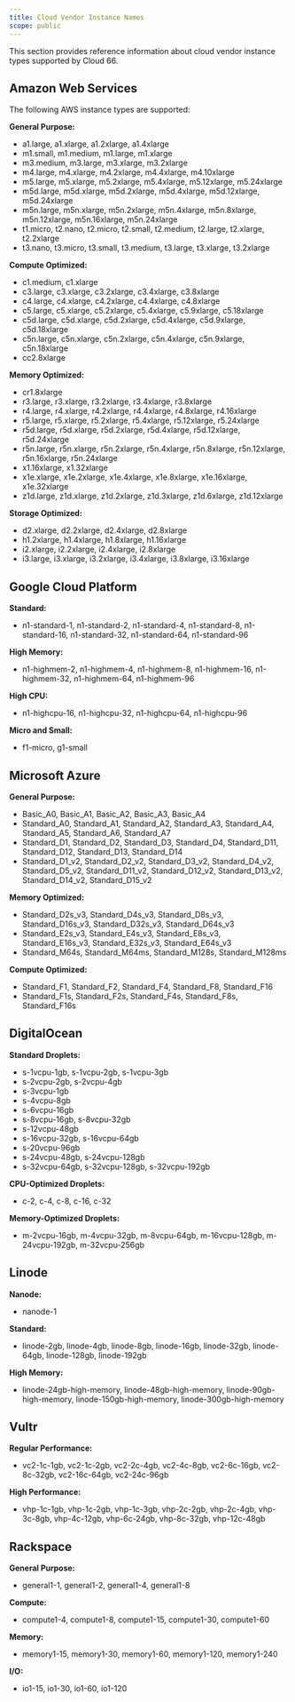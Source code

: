 ```yaml
---
title: Cloud Vendor Instance Names
scope: public
---
```


This section provides reference information about cloud vendor instance types supported by Cloud 66.

## Amazon Web Services

The following AWS instance types are supported:

**General Purpose:**
- a1.large, a1.xlarge, a1.2xlarge, a1.4xlarge
- m1.small, m1.medium, m1.large, m1.xlarge
- m3.medium, m3.large, m3.xlarge, m3.2xlarge
- m4.large, m4.xlarge, m4.2xlarge, m4.4xlarge, m4.10xlarge
- m5.large, m5.xlarge, m5.2xlarge, m5.4xlarge, m5.12xlarge, m5.24xlarge
- m5d.large, m5d.xlarge, m5d.2xlarge, m5d.4xlarge, m5d.12xlarge, m5d.24xlarge
- m5n.large, m5n.xlarge, m5n.2xlarge, m5n.4xlarge, m5n.8xlarge, m5n.12xlarge, m5n.16xlarge, m5n.24xlarge
- t1.micro, t2.nano, t2.micro, t2.small, t2.medium, t2.large, t2.xlarge, t2.2xlarge
- t3.nano, t3.micro, t3.small, t3.medium, t3.large, t3.xlarge, t3.2xlarge

**Compute Optimized:**
- c1.medium, c1.xlarge
- c3.large, c3.xlarge, c3.2xlarge, c3.4xlarge, c3.8xlarge
- c4.large, c4.xlarge, c4.2xlarge, c4.4xlarge, c4.8xlarge
- c5.large, c5.xlarge, c5.2xlarge, c5.4xlarge, c5.9xlarge, c5.18xlarge
- c5d.large, c5d.xlarge, c5d.2xlarge, c5d.4xlarge, c5d.9xlarge, c5d.18xlarge
- c5n.large, c5n.xlarge, c5n.2xlarge, c5n.4xlarge, c5n.9xlarge, c5n.18xlarge
- cc2.8xlarge

**Memory Optimized:**
- cr1.8xlarge
- r3.large, r3.xlarge, r3.2xlarge, r3.4xlarge, r3.8xlarge
- r4.large, r4.xlarge, r4.2xlarge, r4.4xlarge, r4.8xlarge, r4.16xlarge
- r5.large, r5.xlarge, r5.2xlarge, r5.4xlarge, r5.12xlarge, r5.24xlarge
- r5d.large, r5d.xlarge, r5d.2xlarge, r5d.4xlarge, r5d.12xlarge, r5d.24xlarge
- r5n.large, r5n.xlarge, r5n.2xlarge, r5n.4xlarge, r5n.8xlarge, r5n.12xlarge, r5n.16xlarge, r5n.24xlarge
- x1.16xlarge, x1.32xlarge
- x1e.xlarge, x1e.2xlarge, x1e.4xlarge, x1e.8xlarge, x1e.16xlarge, x1e.32xlarge
- z1d.large, z1d.xlarge, z1d.2xlarge, z1d.3xlarge, z1d.6xlarge, z1d.12xlarge

**Storage Optimized:**
- d2.xlarge, d2.2xlarge, d2.4xlarge, d2.8xlarge
- h1.2xlarge, h1.4xlarge, h1.8xlarge, h1.16xlarge
- i2.xlarge, i2.2xlarge, i2.4xlarge, i2.8xlarge
- i3.large, i3.xlarge, i3.2xlarge, i3.4xlarge, i3.8xlarge, i3.16xlarge

## Google Cloud Platform

**Standard:**
- n1-standard-1, n1-standard-2, n1-standard-4, n1-standard-8, n1-standard-16, n1-standard-32, n1-standard-64, n1-standard-96

**High Memory:**
- n1-highmem-2, n1-highmem-4, n1-highmem-8, n1-highmem-16, n1-highmem-32, n1-highmem-64, n1-highmem-96

**High CPU:**
- n1-highcpu-16, n1-highcpu-32, n1-highcpu-64, n1-highcpu-96

**Micro and Small:**
- f1-micro, g1-small

## Microsoft Azure

**General Purpose:**
- Basic_A0, Basic_A1, Basic_A2, Basic_A3, Basic_A4
- Standard_A0, Standard_A1, Standard_A2, Standard_A3, Standard_A4, Standard_A5, Standard_A6, Standard_A7
- Standard_D1, Standard_D2, Standard_D3, Standard_D4, Standard_D11, Standard_D12, Standard_D13, Standard_D14
- Standard_D1_v2, Standard_D2_v2, Standard_D3_v2, Standard_D4_v2, Standard_D5_v2, Standard_D11_v2, Standard_D12_v2, Standard_D13_v2, Standard_D14_v2, Standard_D15_v2

**Memory Optimized:**
- Standard_D2s_v3, Standard_D4s_v3, Standard_D8s_v3, Standard_D16s_v3, Standard_D32s_v3, Standard_D64s_v3
- Standard_E2s_v3, Standard_E4s_v3, Standard_E8s_v3, Standard_E16s_v3, Standard_E32s_v3, Standard_E64s_v3
- Standard_M64s, Standard_M64ms, Standard_M128s, Standard_M128ms

**Compute Optimized:**
- Standard_F1, Standard_F2, Standard_F4, Standard_F8, Standard_F16
- Standard_F1s, Standard_F2s, Standard_F4s, Standard_F8s, Standard_F16s

## DigitalOcean

**Standard Droplets:**
- s-1vcpu-1gb, s-1vcpu-2gb, s-1vcpu-3gb
- s-2vcpu-2gb, s-2vcpu-4gb
- s-3vcpu-1gb
- s-4vcpu-8gb
- s-6vcpu-16gb
- s-8vcpu-16gb, s-8vcpu-32gb
- s-12vcpu-48gb
- s-16vcpu-32gb, s-16vcpu-64gb
- s-20vcpu-96gb
- s-24vcpu-48gb, s-24vcpu-128gb
- s-32vcpu-64gb, s-32vcpu-128gb, s-32vcpu-192gb

**CPU-Optimized Droplets:**
- c-2, c-4, c-8, c-16, c-32

**Memory-Optimized Droplets:**
- m-2vcpu-16gb, m-4vcpu-32gb, m-8vcpu-64gb, m-16vcpu-128gb, m-24vcpu-192gb, m-32vcpu-256gb

## Linode

**Nanode:**
- nanode-1

**Standard:**
- linode-2gb, linode-4gb, linode-8gb, linode-16gb, linode-32gb, linode-64gb, linode-128gb, linode-192gb

**High Memory:**
- linode-24gb-high-memory, linode-48gb-high-memory, linode-90gb-high-memory, linode-150gb-high-memory, linode-300gb-high-memory

## Vultr

**Regular Performance:**
- vc2-1c-1gb, vc2-1c-2gb, vc2-2c-4gb, vc2-4c-8gb, vc2-6c-16gb, vc2-8c-32gb, vc2-16c-64gb, vc2-24c-96gb

**High Performance:**
- vhp-1c-1gb, vhp-1c-2gb, vhp-1c-3gb, vhp-2c-2gb, vhp-2c-4gb, vhp-3c-8gb, vhp-4c-12gb, vhp-6c-24gb, vhp-8c-32gb, vhp-12c-48gb

## Rackspace

**General Purpose:**
- general1-1, general1-2, general1-4, general1-8

**Compute:**
- compute1-4, compute1-8, compute1-15, compute1-30, compute1-60

**Memory:**
- memory1-15, memory1-30, memory1-60, memory1-120, memory1-240

**I/O:**
- io1-15, io1-30, io1-60, io1-120